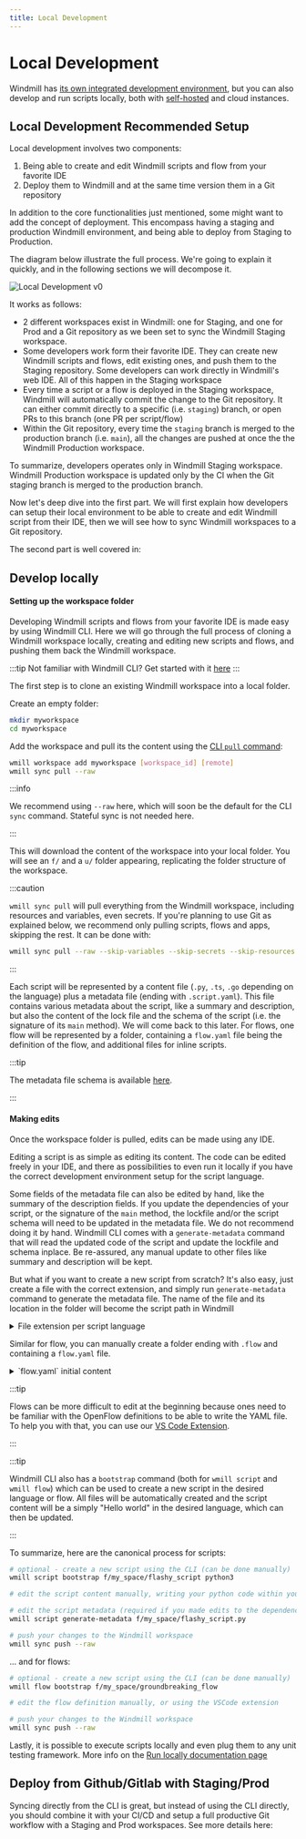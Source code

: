 ```yaml
---
title: Local Development
---
```



# Local Development

Windmill has [its own integrated development environment](../../code_editor/index.mdx), but you can also develop and run scripts locally, both with [self-hosted](../1_self_host/index.mdx) and cloud instances.

## Local Development Recommended Setup

Local development involves two components:

1. Being able to create and edit Windmill scripts and flow from your favorite IDE
2. Deploy them to Windmill and at the same time version them in a Git repository

In addition to the core functionalities just mentioned, some might want to add the concept of deployment. This encompass having a staging and production Windmill environment, and being able to deploy from Staging to Production.

The diagram below illustrate the full process. We're going to explain it quickly, and in the following sections we will decompose it.

![Local Development v0](./local_development_v0.png)

It works as follows:

- 2 different workspaces exist in Windmill: one for Staging, and one for Prod and a Git repository as we been set to sync the Windmill Staging workspace.
- Some developers work form their favorite IDE. They can create new Windmill scripts and flows, edit existing ones, and push them to the Staging repository. Some developers can work directly in Windmill's web IDE. All of this happen in the Staging workspace
- Every time a script or a flow is deployed in the Staging workspace, Windmill will automatically commit the change to the Git repository. It can either commit directly to a specific (i.e. `staging`) branch, or open PRs to this branch (one PR per script/flow)
- Within the Git repository, every time the `staging` branch is merged to the production branch (i.e. `main`), all the changes are pushed at once the the Windmill Production workspace.

To summarize, developers operates only in Windmill Staging workspace. Windmill Production workspace is updated only by the CI when the Git staging branch is merged to the production branch.

Now let's deep dive into the first part. We will first explain how developers can setup their local environment to be able to create and edit Windmill script from their IDE, then we will see how to sync Windmill workspaces to a Git repository.

The second part is well covered in:

<div class="grid grid-cols-2 gap-6 mb-4">
	<DocCard
		title="Deploy to Prod using a Git Workflow"
		description="Windmill integration with Git repositories makes it possible to adopt a robust development process for your Windmill scripts, flows and apps."
		href="/docs/advanced/deploy_gh_gl"
	/>
</div>

## Develop locally

#### Setting up the workspace folder

Developing Windmill scripts and flows from your favorite IDE is made easy by using Windmill CLI. Here we will go through the full process of cloning a Windmill workspace locally, creating and editing new scripts and flows, and pushing them back the Windmill workspace.

:::tip
Not familiar with Windmill CLI? Get started with it [here](/docs/advanced/cli/installation)
:::

The first step is to clone an existing Windmill workspace into a local folder.

Create an empty folder:

```bash
mkdir myworkspace
cd myworkspace
```

Add the workspace and pull its the content using the [CLI `pull` command](/docs/advanced/cli/sync#raw-syncing):

```bash
wmill workspace add myworkspace [workspace_id] [remote]
wmill sync pull --raw
```

:::info

We recommend using `--raw` here, which will soon be the default for the CLI `sync` command. Stateful sync is not needed here.

:::

This will download the content of the workspace into your local folder. You will see an `f/` and a `u/` folder appearing, replicating the folder structure of the workspace.

:::caution

`wmill sync pull` will pull everything from the Windmill workspace, including resources and variables, even secrets. If you're planning to use Git as explained below, we recommend only pulling scripts, flows and apps, skipping the rest. It can be done with:

```bash
wmill sync pull --raw --skip-variables --skip-secrets --skip-resources
```

:::

Each script will be represented by a content file (`.py`, `.ts`, `.go` depending on the language) plus a metadata file (ending with `.script.yaml`). This file contains various metadata about the script, like a summary and description, but also the content of the lock file and the schema of the script (i.e. the signature of its `main` method). We will come back to this later.
For flows, one flow will be represented by a folder, containing a `flow.yaml` file being the definition of the flow, and additional files for inline scripts.

:::tip

The metadata file schema is available [here](../../core_concepts/13_json_schema_and_parsing/index.md).

:::

#### Making edits

Once the workspace folder is pulled, edits can be made using any IDE.

Editing a script is as simple as editing its content. The code can be edited freely in your IDE, and there as possibilities to even run it locally if you have the correct development environment setup for the script language.

Some fields of the metadata file can also be edited by hand, like the summary of the description fields. If you update the dependencies of your script, or the signature of the `main` method, the lockfile and/or the script schema will need to be updated in the metadata file. We do not recommend doing it by hand. Windmill CLI comes with a `generate-metadata` command that will read the updated code of the script and update the lockfile and schema inplace. Be re-assured, any manual update to other files like summary and description will be kept.

But what if you want to create a new script from scratch? It's also easy, just create a file with the correct extension, and simply run `generate-metadata` command to generate the metadata file. The name of the file and its location in the folder will become the script path in Windmill

<details>
  <summary>File extension per script language</summary>

| **Script language** | **Expected file extension** |
| ------------------- | --------------------------- |
| TypeScript (deno)   | `.ts`                       |
| Python              | `.py`                       |
| TypeScript (bun)    | `.bun.ts`                   |
| Bash                | `.sh`                       |
| Go                  | `.go`                       |
| REST                | `.fetch.ts`                 |
| PostgreSQL          | `.pg.sql`                   |
| MySQL               | `.my.sql`                   |
| BigQuery            | `.bq.sql`                   |
| Snowflake           | `.sf.sql`                   |
| MS SQL Server       | `.ms.sql`                   |
| GraphQL             | `.gql`                      |
| PowerShell          | `.ps1`                      |

</details>

Similar for flow, you can manually create a folder ending with `.flow` and containing a `flow.yaml` file.

<details>
  <summary>`flow.yaml` initial content</summary>

```yaml
summary: ''
description: ''
value:
  modules: []
schema:
  $schema: 'https://json-schema.org/draft/2020-12/schema'
  type: object
  order: []
  properties: {}
  required: []
ws_error_handler_muted: false
```

More info [here](../../core_concepts/13_json_schema_and_parsing/index.md).

</details>

:::tip

Flows can be more difficult to edit at the beginning because ones need to be familiar with the OpenFlow definitions to be able to write the YAML file. To help you with that, you can use our [VS Code Extension](../../cli_local_dev/1_vscode-extension/index.mdx).

:::

:::tip

Windmill CLI also has a `bootstrap` command (both for `wmill script` and `wmill flow`) which can be used to create a new script in the desired language or flow. All files will be automatically created and the script content will be a simply "Hello world" in the desired language, which can then be updated.

:::

To summarize, here are the canonical process for scripts:

```bash
# optional - create a new script using the CLI (can be done manually)
wmill script bootstrap f/my_space/flashy_script python3

# edit the script content manually, writing your python code within your IDE

# edit the script metadata (required if you made edits to the dependencies or the main signature method)
wmill script generate-metadata f/my_space/flashy_script.py

# push your changes to the Windmill workspace
wmill sync push --raw
```

... and for flows:

```bash
# optional - create a new script using the CLI (can be done manually)
wmill flow bootstrap f/my_space/groundbreaking_flow

# edit the flow definition manually, or using the VSCode extension

# push your changes to the Windmill workspace
wmill sync push --raw
```

Lastly, it is possible to execute scripts locally and even plug them to any unit testing framework. More info on the [Run locally documentation page](/docs/advanced/local_development/run_locally)

## Deploy from Github/Gitlab with Staging/Prod

Syncing directly from the CLI is great, but instead of using the CLI directly, you should combine it with your CI/CD and setup a full productive Git workflow with a Staging and Prod workspaces. See more details here:

<div class="grid grid-cols-2 gap-6 mb-4">
	<DocCard
		title="Deploy to Prod using a Git Workflow"
		description="Windmill integration with Git repositories makes it possible to adopt a robust development process for your Windmill scripts, flows and apps."
		href="/docs/advanced/deploy_gh_gl"
	/>
</div>
